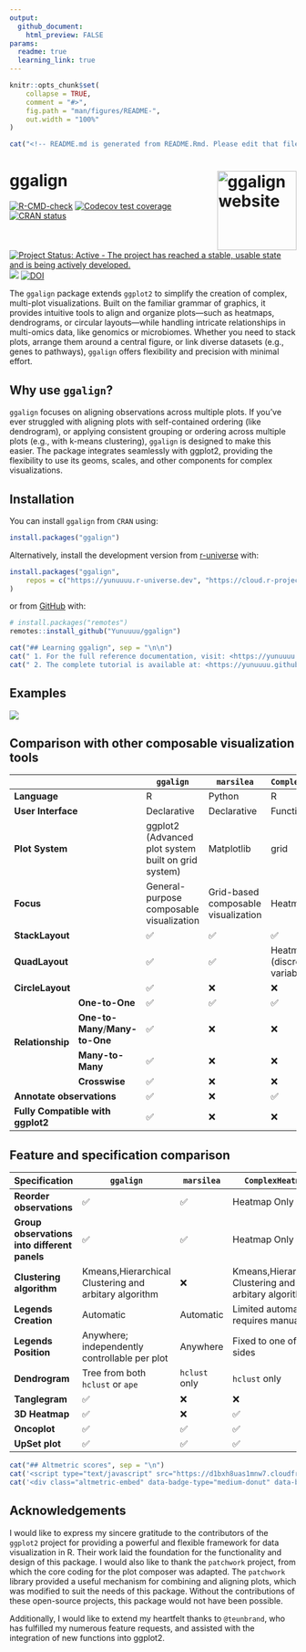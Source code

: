 ```yaml
---
output:
  github_document:
    html_preview: FALSE
params:
  readme: true
  learning_link: true
---
```


```r
knitr::opts_chunk$set(
    collapse = TRUE,
    comment = "#>",
    fig.path = "man/figures/README-",
    out.width = "100%"
)
```

```r
cat("<!-- README.md is generated from README.Rmd. Please edit that file -->", sep = "\n")
```

# ggalign <a href="https://yunuuuu.github.io/ggalign/"><img src="man/figures/logo.png" align="right" height="139" alt="ggalign website" /></a>
<!-- badges: start -->
[![R-CMD-check](https://github.com/Yunuuuu/ggalign/actions/workflows/R-CMD-check.yaml/badge.svg)](https://github.com/Yunuuuu/ggalign/actions/workflows/R-CMD-check.yaml)
[![Codecov test coverage](https://codecov.io/gh/Yunuuuu/ggalign/branch/main/graph/badge.svg)](https://app.codecov.io/gh/Yunuuuu/ggalign?branch=main)
[![CRAN status](https://www.r-pkg.org/badges/version/ggalign)](https://CRAN.R-project.org/package=ggalign)
[![Project Status: Active - The project has reached a stable, usable state and is being actively developed.](https://www.repostatus.org/badges/latest/active.svg)](https://www.repostatus.org/#active)
[![](https://cranlogs.r-pkg.org/badges/ggalign)](https://cran.r-project.org/package=ggalign)
[![DOI](https://zenodo.org/badge/828195668.svg)](https://doi.org/10.5281/zenodo.14825328)
<!-- badges: end -->

The `ggalign` package extends `ggplot2` to simplify the creation of complex,
multi-plot visualizations. Built on the familiar grammar of graphics, it
provides intuitive tools to align and organize plots—such as heatmaps,
dendrograms, or circular layouts—while handling intricate relationships in
multi-omics data, like genomics or microbiomes.  Whether you need to stack
plots, arrange them around a central figure, or link diverse datasets (e.g.,
genes to pathways), `ggalign` offers flexibility and precision with minimal
effort.

## Why use `ggalign`?
`ggalign` focuses on aligning observations across multiple plots. If you've ever
struggled with aligning plots with self-contained ordering (like dendrogram), or
applying consistent grouping or ordering across multiple plots (e.g., with
k-means clustering), `ggalign` is designed to make this easier. The package
integrates seamlessly with ggplot2, providing the flexibility to use its geoms,
scales, and other components for complex visualizations.

## Installation

You can install `ggalign` from `CRAN` using:
```r
install.packages("ggalign")
```

Alternatively, install the development version from
[r-universe](https://yunuuuu.r-universe.dev/ggalign) with:

```r
install.packages("ggalign",
    repos = c("https://yunuuuu.r-universe.dev", "https://cloud.r-project.org")
)
```

or from [GitHub](https://github.com/Yunuuuu/ggalign) with:
```r
# install.packages("remotes")
remotes::install_github("Yunuuuu/ggalign")
```

```r
cat("## Learning ggalign", sep = "\n\n")
cat(" 1. For the full reference documentation, visit: <https://yunuuuu.github.io/ggalign/>", sep = "\n\n")
cat(" 2. The complete tutorial is available at: <https://yunuuuu.github.io/ggalign-book/>", sep = "\n")
```

## Examples
![](man/figures/gallery.png)

## Comparison with other composable visualization tools
```{=html}
<table class="table"><thead>
    <tr>
        <th colspan="2"></th>
        <th> <code>ggalign</code> </th>
        <th> <code>marsilea</code> </th>
        <th> <code>ComplexHeatmap</code> </th>
    </tr></thead>
<tbody>
    <tr>
        <td colspan="2"> <strong>Language</strong> </td>
        <td>R</td>
        <td>Python</td>
        <td>R</td>
    </tr>
    <tr>
        <td colspan="2"> <strong>User Interface</strong> </td>
        <td>Declarative</td>
        <td>Declarative</td>
        <td>Functional</td>
    </tr>
    <tr>
        <td colspan="2"> <strong>Plot System</strong> </td>
        <td>ggplot2 (Advanced plot system built on grid system)</td>
        <td>Matplotlib</td>
        <td>grid</td>
    </tr>
    <tr>
        <td colspan="2"> <strong>Focus</strong> </td>
        <td>General-purpose composable visualization</td>
        <td>Grid-based composable visualization</td>
        <td>Heatmap</td>
    </tr>
    <tr>
        <td colspan="2"> <strong>StackLayout</strong> </td>
        <td>✅</td>
        <td>✅</td>
        <td>✅</td>
    </tr>
    <tr>
        <td colspan="2"> <strong>QuadLayout</strong> </td>
        <td>✅</td>
        <td>✅</td>
        <td>Heatmap Only (discrete variables)</td>
    </tr>
    <tr>
        <td colspan="2"> <strong>CircleLayout</strong> </td>
        <td>✅</td>
        <td>❌</td>
        <td>❌</td>
    </tr>
    <tr>
        <td rowspan="4"> <strong>Relationship</strong> </td>
        <td> <strong>One-to-One</strong> </td>
        <td>✅</td>
        <td>✅</td>
        <td>✅</td>
    </tr>
    <tr>
        <td> <strong>One-to-Many</strong>/<strong>Many-to-One</strong> </td>
        <td>✅</td>
        <td>❌</td>
        <td>❌</td>
    </tr>
    <tr>
        <td> <strong>Many-to-Many</strong> </td>
        <td>✅</td>
        <td>❌</td>
        <td>❌</td>
    </tr>
    <tr>
        <td> <strong>Crosswise</strong> </td>
        <td>✅</td>
        <td>❌</td>
        <td>❌</td>
    </tr>
    <tr>
        <td colspan="2"> <strong>Annotate observations</strong> </td>
        <td>✅</td>
        <td>❌</td>
        <td>✅</td>
    </tr>
    <tr>
        <td colspan="2"> <strong>Fully Compatible with ggplot2</strong> </td>
        <td>✅</td>
        <td>❌</td>
        <td>❌</td>
    </tr>
</tbody></table>
```

## Feature and specification comparison
| Specification                                | `ggalign`                                             | `marsilea`    | `ComplexHeatmap`                                      |
| -------------------------------------------- | ----------------------------------------------------- | ------------- | ----------------------------------------------------- |
| **Reorder observations**                     | ✅                                                    | ✅            | Heatmap Only                                          |
| **Group observations into different panels** | ✅                                                    | ✅            | Heatmap Only                                          |
| **Clustering algorithm**                     | Kmeans,Hierarchical Clustering and arbitary algorithm | ❌            | Kmeans,Hierarchical Clustering and arbitary algorithm |
| **Legends Creation**                         | Automatic                                             | Automatic     | Limited automatic, requires manual add                |
| **Legends Position**                         | Anywhere; independently controllable per plot         | Anywhere      | Fixed to one of four sides                            |
| **Dendrogram**                               | Tree from both `hclust` or `ape`                      | `hclust` only | `hclust` only                                         |
| **Tanglegram**                               | ✅                                                    | ❌            | ❌                                                    |
| **3D Heatmap**                               | ✅                                                    | ❌            | ✅                                                    |
| **Oncoplot**                                 | ✅                                                    | ✅            | ✅                                                    |
| **UpSet plot**                               | ✅                                                    | ✅            | ✅                                                    |

```r
cat("## Altmetric scores", sep = "\n")
cat('<script type="text/javascript" src="https://d1bxh8uas1mnw7.cloudfront.net/assets/embed.js"></script>', sep = "\n")
cat('<div class="altmetric-embed" data-badge-type="medium-donut" data-badge-popover="right" data-altmetric-id="173956809"></div>', sep = "\n")
```

## Acknowledgements
I would like to express my sincere gratitude to the contributors of the
`ggplot2` project for providing a powerful and flexible framework for data
visualization in R. Their work laid the foundation for the functionality and
design of this package. I would also like to thank the `patchwork` project, from
which the core coding for the plot composer was adapted. The `patchwork` library
provided a useful mechanism for combining and aligning plots, which was modified
to suit the needs of this package. Without the contributions of these
open-source projects, this package would not have been possible.

Additionally, I would like to extend my heartfelt thanks to `@teunbrand`, who
has fulfilled my numerous feature requests, and assisted with the integration of
new functions into ggplot2.

